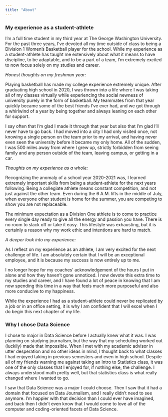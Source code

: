 ```yaml
---
title: "About"
---
```


### My experience as a student-athlete

I'm a full time student in my third year at The George Washington University. For the past three years, I've devoted all my time outside of class to being a Division 1 Women's Basketball player for the school. While my experience as a student-athlete has taught me extensively about what it means to have discipline, to be adaptable, and to be a part of a team, I'm extremely excited to now focus solely on my studies and career.

*Honest thoughts on my freshman year:*

Playing basketball has made my college experience extremely unique. After graduating high school in 2020, I was thrown into a life where I was taking all of my classes virtually while experiencing the social newness of university purely in the form of basketball. My teammates from that year quickly became some of the best friends I've ever had, and we got through a whirlwind of a year by being together and always leaning on each other for support.

I say often that I'm glad I made it through that year but also that I'm glad I'll never have to go back. I had moved into a city I had only visited once, not knowing a single person on the team prior to my arrival, and having never even seen the university before it became my only home. All of the sudden, I was 500 miles away from where I grew up, strictly forbidden from seeing family and any person outside of the team, leaving campus, or getting in a car.

*Thoughts on my experience as a whole:*

Recognizing the anomaly of a school year 2020-2021 was, I learned extremely important skills from being a student-athlete for the next years following. Being a collegiate athlete means constant competition, and not just against the other team. Even during the 6 A.M. lifts in the middle of July, when everyone other student is home for the summer, you are competing to show you are not replaceable.

The minimum expectation as a Division One athlete is to come to practice every single day ready to give all the energy and passion you have. There is no room to slack off or take it easy. This lifestyle was exhausting, but it is certainly a reason why my work ethic and intentions are hard to match.

*A deeper look into my experience:*

As I reflect on my experience as an athlete, I am very excited for the next challenge of life. I am absolutely certain that I will be an exceptional employee, and it is because my success is now entirely up to me.

I no longer hope for my coaches' acknowledgement of the hours I put in alone and how they haven't gone unnoticed. I now devote this extra time to my studies and career, and I have found a lot of peace in knowing that I am now spending this time in a way that feels much more purposeful and also more conducive to my happiness.

While the experience I had as a student-athlete could never be replicated by a job or in an office setting, it is why I am confident that I will excel when I do begin this next chapter of my life.

### Why I chose Data Science

I chose to major in Data Science before I actually knew what it was. I was planning on studying journalism, but the way that my scheduling worked out (luckily) made that impossible. When I met with my academic advisor in utter desperation and no other ideas in mind, I thought back to what classes I had enjoyed taking in previous semesters and even in high school. Despite all of my friends warning me against taking an Intro to Statistics class, it was one of the only classes that I enjoyed for, if nothing else, the challenge. I always understood math pretty well, but that statistics class is what really changed where I wanted to go.

I saw that Data Science was a major I could choose. Then I saw that it had a domain that focused on Data Journalism, and I really didn't need to see anymore. I'm happier with that decision than I could ever have imagined, and back then I didn't even know that I would come to love all of the computer and coding-oriented facets of Data Science.
